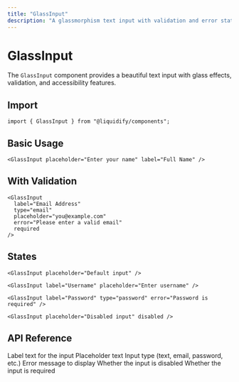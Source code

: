 ```yaml
---
title: "GlassInput"
description: "A glassmorphism text input with validation and error states"
---
```


# GlassInput

The `GlassInput` component provides a beautiful text input with glass effects, validation, and accessibility features.

## Import

```tsx
import { GlassInput } from "@liquidify/components";
```

## Basic Usage

```tsx
<GlassInput placeholder="Enter your name" label="Full Name" />
```

## With Validation

```tsx
<GlassInput
  label="Email Address"
  type="email"
  placeholder="you@example.com"
  error="Please enter a valid email"
  required
/>
```

## States

<CodeGroup>

```tsx Default
<GlassInput placeholder="Default input" />
```

```tsx With Label
<GlassInput label="Username" placeholder="Enter username" />
```

```tsx With Error
<GlassInput label="Password" type="password" error="Password is required" />
```

```tsx Disabled
<GlassInput placeholder="Disabled input" disabled />
```

</CodeGroup>

## API Reference

<ResponseField name="label" type="string">
  Label text for the input
</ResponseField>

<ResponseField name="placeholder" type="string">
  Placeholder text
</ResponseField>

<ResponseField name="type" type="string" default="text">
  Input type (text, email, password, etc.)
</ResponseField>

<ResponseField name="error" type="string">
  Error message to display
</ResponseField>

<ResponseField name="disabled" type="boolean" default="false">
  Whether the input is disabled
</ResponseField>

<ResponseField name="required" type="boolean" default="false">
  Whether the input is required
</ResponseField>
